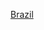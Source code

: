 {{Year by category
|m=2
|c=0
|d=1
|y=5
|cat=巴西動力運動

|subcat=2015年巴西體育

|parent=依年份劃分的巴西動力運動

|sortkey=動力運動

}}
{{Cat main|巴西動力運動}}

[[Category:2015年動力運動|Brazil]]